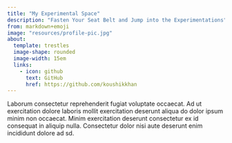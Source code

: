 ```yaml
---
title: "My Experimental Space"
description: "Fasten Your Seat Belt and Jump into the Experimentations"
from: markdown+emoji
image: "resources/profile-pic.jpg"
about:
  template: trestles
  image-shape: rounded
  image-width: 15em
  links:
    - icon: github
      text: GitHub
      href: https://github.com/koushikkhan
---
```


Laborum consectetur reprehenderit fugiat voluptate occaecat. Ad ut exercitation dolore laboris mollit exercitation deserunt aliqua do dolor ipsum minim non occaecat. Minim exercitation deserunt consectetur ex id consequat in aliquip nulla. Consectetur dolor nisi aute deserunt enim incididunt dolore ad sd.
